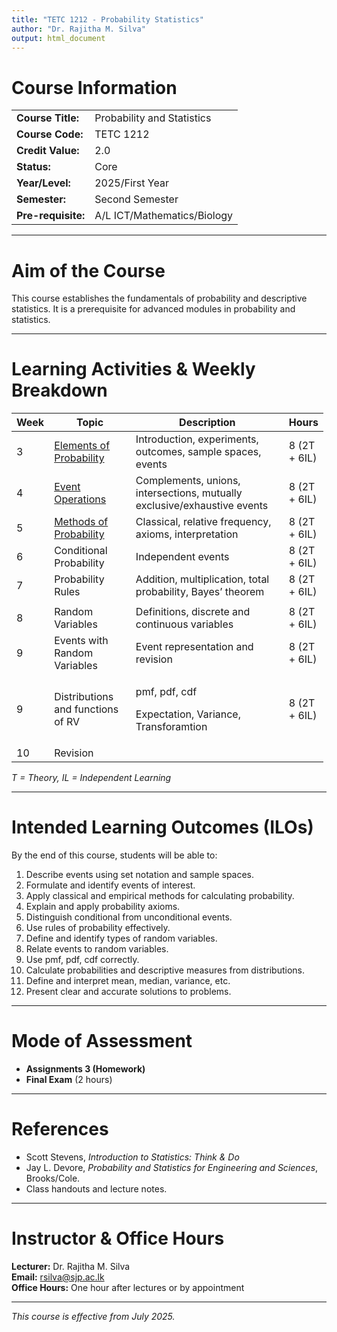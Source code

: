```yaml
---
title: "TETC 1212 - Probability Statistics"
author: "Dr. Rajitha M. Silva"
output: html_document
---
```


# Course Information

|                    |                             |
|--------------------|-----------------------------|
| **Course Title:**  | Probability and Statistics  |
| **Course Code:**   | TETC 1212                   |
| **Credit Value:**  | 2.0                         |
| **Status:**        | Core                        |
| **Year/Level:**    | 2025/First Year             |
| **Semester:**      | Second Semester             |
| **Pre-requisite:** | A/L ICT/Mathematics/Biology |

------------------------------------------------------------------------

# Aim of the Course

This course establishes the fundamentals of probability and descriptive statistics. It is a prerequisite for advanced modules in probability and statistics.

------------------------------------------------------------------------

# Learning Activities & Weekly Breakdown

::: {style="text-align: center;"}
+-----------+---------------------------------------+--------------------------------------------------------------------------+--------------+
| **Week**  | **Topic**                             | **Description**                                                          | **Hours**    |
+===========+=======================================+==========================================================================+==============+
| 3         | [Elements of Probability](week1.html) | Introduction, experiments, outcomes, sample spaces, events               | 8 (2T + 6IL) |
+-----------+---------------------------------------+--------------------------------------------------------------------------+--------------+
| 4         | [Event Operations](week2.html)        | Complements, unions, intersections, mutually exclusive/exhaustive events | 8 (2T + 6IL) |
+-----------+---------------------------------------+--------------------------------------------------------------------------+--------------+
| 5         | [Methods of Probability](tetcw5.html) | Classical, relative frequency, axioms, interpretation                    | 8 (2T + 6IL) |
+-----------+---------------------------------------+--------------------------------------------------------------------------+--------------+
| 6         | Conditional Probability               | Independent events                                                       | 8 (2T + 6IL) |
+-----------+---------------------------------------+--------------------------------------------------------------------------+--------------+
| 7         | Probability Rules                     | Addition, multiplication, total probability, Bayes' theorem              | 8 (2T + 6IL) |
+-----------+---------------------------------------+--------------------------------------------------------------------------+--------------+
|           |                                       |                                                                          |              |
+-----------+---------------------------------------+--------------------------------------------------------------------------+--------------+
| 8         | Random Variables                      | Definitions, discrete and continuous variables                           | 8 (2T + 6IL) |
+-----------+---------------------------------------+--------------------------------------------------------------------------+--------------+
| 9         | Events with Random Variables          | Event representation and revision                                        | 8 (2T + 6IL) |
+-----------+---------------------------------------+--------------------------------------------------------------------------+--------------+
| 9         | Distributions and functions of RV     | pmf, pdf, cdf                                                            | 8 (2T + 6IL) |
|           |                                       |                                                                          |              |
|           |                                       | Expectation, Variance, Transforamtion                                    |              |
+-----------+---------------------------------------+--------------------------------------------------------------------------+--------------+
| 10        | Revision                              |                                                                          |              |
+-----------+---------------------------------------+--------------------------------------------------------------------------+--------------+
:::

*T = Theory, IL = Independent Learning*

------------------------------------------------------------------------

# Intended Learning Outcomes (ILOs)

By the end of this course, students will be able to:

1.  Describe events using set notation and sample spaces.\
2.  Formulate and identify events of interest.\
3.  Apply classical and empirical methods for calculating probability.\
4.  Explain and apply probability axioms.\
5.  Distinguish conditional from unconditional events.\
6.  Use rules of probability effectively.\
7.  Define and identify types of random variables.\
8.  Relate events to random variables.\
9.  Use pmf, pdf, cdf correctly.\
10. Calculate probabilities and descriptive measures from distributions.\
11. Define and interpret mean, median, variance, etc.\
12. Present clear and accurate solutions to problems.

------------------------------------------------------------------------

# Mode of Assessment

-   **Assignments 3 (Homework)**\
-   **Final Exam** (2 hours)

------------------------------------------------------------------------

# References

-   Scott Stevens, *Introduction to Statistics: Think & Do*
-   Jay L. Devore, *Probability and Statistics for Engineering and Sciences*, Brooks/Cole.\
-   Class handouts and lecture notes.

------------------------------------------------------------------------

# Instructor & Office Hours

**Lecturer:** Dr. Rajitha M. Silva\
**Email:** [rsilva\@sjp.ac.lk](mailto:rsilva@sjp.ac.lk){.email}\
**Office Hours:** One hour after lectures or by appointment

------------------------------------------------------------------------

*This course is effective from July 2025.*
